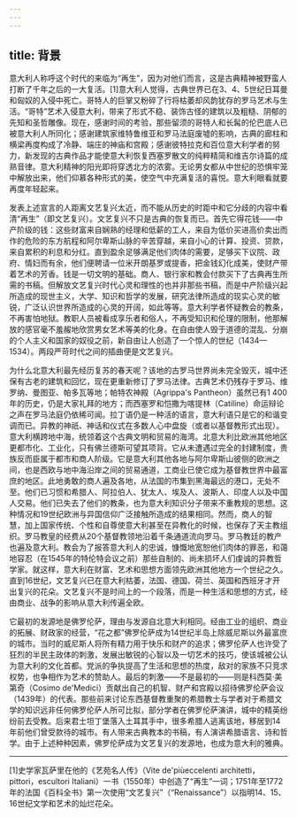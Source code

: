 ```yaml
---
---
---
```

title: 背景
---




意大利人称呼这个时代的来临为“再生”，因为对他们而言，这是古典精神被野蛮人打断了千年之后的一大复活。[1]意大利人觉得，古典世界已在3、4、5世纪日耳曼和匈奴的入侵中死亡。哥特人的巨掌又粉碎了行将枯萎却风韵犹存的罗马艺术与生活。“哥特”艺术入侵意大利，带来了形式不稳、装饰古怪的建筑以及粗糙、阴郁的先知和圣哲雕像。现在，感谢时间的考验，那些留须的哥特人和长髯的伦巴底人已被意大利人所同化；感谢建筑家维特鲁维亚和罗马法庭废墟的影响，古典的廊柱和横梁再度构成了冷静、端庄的神庙和宫殿；感谢彼特拉克和百位意大利学者的努力，新发现的古典作品才能使意大利恢复西塞罗散文的纯粹精简和维吉尔诗篇的成熟音律。意大利精神的阳光即将穿透北方的浓雾。无论男女都从中世纪的恐惧牢笼中解放出来，他们仰慕各种形式的美，使空气中充满复活的喜悦。意大利眼看就要再度年轻起来。

发表上述宣言的人距离文艺复兴太近，而不能从历史的时距中和它分歧的内容中看清“再生”（即文艺复兴）。文艺复兴不只是古典的恢复而已。首先它得花钱——中产阶级的钱：这些财富来自娴熟的经理和低薪的工人，来自为低价买进高价卖出而作的危险的东方航程和阿尔卑斯山脉的辛苦穿越，来自小心的计算、投资、贷款，来自累积的利息和分红。直到盈余足够满足他们肉体的需要，足够买下议院、政府、情妇而有余，他们便聘请一位米开朗基罗或提香，把金钱幻化成美，使财产带着艺术的芳香。钱是一切文明的基础。商人、银行家和教会付款买下了古典再生所需的书稿。但解放文艺复兴时代心灵和理性的也并非那些书稿，而是中产阶级兴起所造成的现世主义，大学、知识和哲学的发展，研究法律所造成的现实心灵的敏锐，广泛认识世界所造成的心灵的开阔，如此等等。意大利学者怀疑教会的教条，不再害怕地狱。教职人员被看成享乐者和俗人，不再受知识和伦理的限制，他那解放的感官毫不羞赧地欣赏男女艺术等美的化身。在自由使人毁于道德的混乱、分崩的个人主义和国家的奴役之前，新自由让人创造了一个惊人的世纪（1434—1534）。两段严苛时代之间的插曲便是文艺复兴。

为什么北意大利最先经历复苏的春天呢？该地的古罗马世界尚未完全毁灭，城中还保有古老的建筑和回忆，现在更重新修订了罗马法律。古典艺术仍残存于罗马、维罗纳、曼图亚、帕多瓦等地；帕特农神殿（Agrippa's Pantheon）虽然已有1 400年的历史，仍是大家礼拜的地方；而西塞罗和恺撒为喀提林（Catiline）命运辩论之声在罗马法庭仍依稀可闻。拉丁语仍是一种活的语言，意大利语只是它的和谐变调而已。异教的神祇、神话和仪式在多数人心中盘旋（或者以基督教形式出现）。意大利横跨地中海，统领着这个古典文明和贸易的海湾。北意大利比欧洲其他地区更都市化、工业化，只有佛兰德斯可望其项背。它从未遭遇过完全的封建制度，贵族反而臣属于都市和商人阶级。它是意大利其他各地与阿尔卑斯山彼侧的欧洲之间，也是西欧与地中海沿岸之间的贸易通道，工商业已使它成为基督教世界中最富庶的地区。此地勇敢的商人遍及各地，从法国的市集到黑海最远的港口，无处不至。他们已习惯和希腊人、阿拉伯人、犹太人、埃及人、波斯人、印度人以及中国人交易。他们已失去了他们的教条，也为意大利知识分子带来不重教规的思想。这种情况和19世纪欧洲与异国信仰广泛接触所造成的结果相同。然而，商人的智慧，加上国家传统、个性和自尊使意大利甚至在异教化的时候，也保存了天主教组织。罗马教皇的经费从20个基督教领地沿着千条通道流向罗马。罗马教廷的教产也遍及意大利。教会为了报答意大利人的忠诚，慷慨地宽恕他们肉体的罪恶，和蔼地容忍（在1545年的特伦特会议之前）那些自制的、尚未损坏人们虔诚的异教哲学家。就这样，意大利在财富、艺术和思想方面领先欧洲其他地方一个世纪之久。直到16世纪，文艺复兴已在意大利枯萎，法国、德国、荷兰、英国和西班牙才开出复兴的花朵。文艺复兴不是时间上的一个段落，而是一种生活和思想的方式，经由商业、战争的影响从意大利传遍全欧。

它最初的发源地是佛罗伦萨，理由与发源自北意大利相同。经由工业的组织、商业的拓展、财政家的经营，“花之都”佛罗伦萨成为14世纪半岛上除威尼斯以外最富庶的城市。当时的威尼斯人将所有精力用于快乐和财产的追求；佛罗伦萨人也许受了狂烈的半民主政体的刺激，发展出敏锐的心智以及一切艺术的技巧，使该城被公认为意大利的文化首都。党派的争执提高了生活和思想的热度，敌对的家族不只竞求权势，也争相作为艺术的赞助人。最后的刺激——不是最初的——则是科西莫·美第奇（Cosimo de'Medici）贡献出自己的机智、财产和宫殿以招待佛罗伦萨会议（1439年）的代表。那些前来讨论东西基督教重聚的希腊教士与学者对于希腊文学的知识远非任何佛罗伦萨人所可比拟，部分学者在佛罗伦萨演讲，城中的精英纷纷前去受教。后来君士坦丁堡落入土耳其手中，很多希腊人逃离该地，移居到14年前他们曾受款待的城市。有人带来古典教本的书稿，有人演讲希腊语言、诗和哲学。由于上述种种因素，佛罗伦萨成为文艺复兴的发源地，也成为意大利的雅典。



* * *



[1]史学家瓦萨里在他的《艺苑名人传》（Vite de'piùeccelenti architetti，pittori，escultori Italiani）一书（1550年）中创造了“再生”一词；1751年至1772年的法国《百科全书》第一次使用“文艺复兴”（“Renaissance”）以指明14、15、16世纪文学和艺术的灿烂花朵。